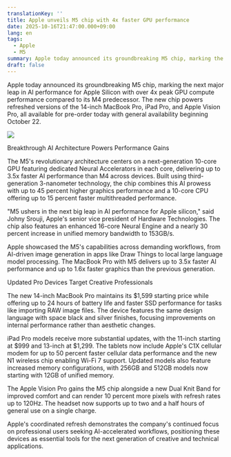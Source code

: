 ```yaml
---
translationKey: ''
title: Apple unveils M5 chip with 4x faster GPU performance
date: 2025-10-16T21:47:00.000+09:00
lang: en
tags:
  - Apple
  - M5
summary: Apple today announced its groundbreaking M5 chip, marking the next major leap in AI performance for Apple Silicon with over 4x peak GPU compute performance compared to its M4 predecessor. The new chip powers refreshed versions of the 14-inch MacBook Pro, iPad Pro, and Apple Vision Pro, all available for pre-order today with general availability beginning October 22.
draft: false
---
```

Apple today announced its groundbreaking M5 chip, marking the next major leap in AI performance for Apple Silicon with over 4x peak GPU compute performance compared to its M4 predecessor. The new chip powers refreshed versions of the 14-inch MacBook Pro, iPad Pro, and Apple Vision Pro, all available for pre-order today with general availability beginning October 22.

![](https://www.apple.com/newsroom/images/2025/10/apple-unleashes-m5-the-next-big-leap-in-ai-performance-for-apple-silicon/article/Apple-M5-hero-251015_inline.jpg.large_2x.jpg)

Breakthrough AI Architecture Powers Performance Gains

The M5's revolutionary architecture centers on a next-generation 10-core GPU featuring dedicated Neural Accelerators in each core, delivering up to 3.5x faster AI performance than M4 across devices. Built using third-generation 3-nanometer technology, the chip combines this AI prowess with up to 45 percent higher graphics performance and a 10-core CPU offering up to 15 percent faster multithreaded performance.​

"M5 ushers in the next big leap in AI performance for Apple silicon," said Johny Srouji, Apple's senior vice president of Hardware Technologies. The chip also features an enhanced 16-core Neural Engine and a nearly 30 percent increase in unified memory bandwidth to 153GB/s.​

Apple showcased the M5's capabilities across demanding workflows, from AI-driven image generation in apps like Draw Things to local large language model processing. The MacBook Pro with M5 delivers up to 3.5x faster AI performance and up to 1.6x faster graphics than the previous generation.​

Updated Pro Devices Target Creative Professionals

The new 14-inch MacBook Pro maintains its $1,599 starting price while offering up to 24 hours of battery life and faster SSD performance for tasks like importing RAW image files. The device features the same design language with space black and silver finishes, focusing improvements on internal performance rather than aesthetic changes.​

iPad Pro models receive more substantial updates, with the 11-inch starting at $999 and 13-inch at $1,299. The tablets now include Apple's C1X cellular modem for up to 50 percent faster cellular data performance and the new N1 wireless chip enabling Wi-Fi 7 support. Updated models also feature increased memory configurations, with 256GB and 512GB models now starting with 12GB of unified memory.​

The Apple Vision Pro gains the M5 chip alongside a new Dual Knit Band for improved comfort and can render 10 percent more pixels with refresh rates up to 120Hz. The headset now supports up to two and a half hours of general use on a single charge.​

Apple's coordinated refresh demonstrates the company's continued focus on professional users seeking AI-accelerated workflows, positioning these devices as essential tools for the next generation of creative and technical applications.
